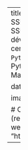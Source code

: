 ---
title: Portail de la formation du SSPCloud
description: |
  Le SSPCloud, la plateforme <em>cloud</em> 
  développée par l'Insee, propose
  un certain nombre de tutoriels
  en <code>Python</code> <i class="fa-brands fa-python"></i> ou <code>R</code> <i class="fa-brands fa-r-project"></i>.
categories:
- R
- Python
- Bonnes pratiques
- MadeByUs
- Insee

date: "2022-04-27T00:00:00Z"

image: featured.png

# Optional external URL for project (replaces project detail page).
website: "https://www.sspcloud.fr/formation"
---